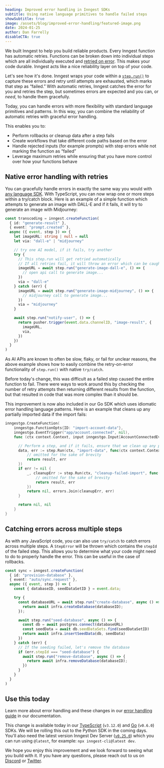 ```yaml
---
heading: Improved error handling in Inngest SDKs
subtitle: Using native language primitives to handle failed steps
showSubtitle: true
image: /assets/blog/improved-error-handling/featured-image.png
date: 2024-01-25
author: Dan Farrelly
disableCTA: true
---
```


We built Inngest to help you build reliable products. Every Inngest function has automatic retries. Functions can be broken down into individual steps which are all individually executed and [retried on error](/docs/functions/retries). This makes your code durable. Inngest acts like a nice reliability layer on top of your code.

Let's see how it's done. Inngest wraps your code within a [`step.run()`](/docs/reference/functions/step-run) to capture these errors and retry until attempts are exhausted, which marks that step as “failed.” With automatic retries, Inngest catches the error for you and retries the step, but sometimes errors are expected and you can, or _need_, to handle them gracefully.

Today, you can handle errors with more flexibility with standard language primitives and patterns. In this way, you can combine the reliability of automatic retries with graceful error handling.

This enables you to:

* Perform rollbacks or cleanup data after a step fails
* Create workflows that take different code paths based on the error
* Handle rejected inputs (for example prompts) with step errors while not marking the function as “failed”
* Leverage maximum retries while ensuring that you have more control over how your functions behave

## Native error handling with retries

You can gracefully handle errors in exactly the same way you would with [any language SDK](/blog/cross-language-support-with-new-sdks). With TypeScript, you can now wrap one or more steps within a try/catch block. Here is an example of a simple function which attempts to generate an image with DALL-E and if it fails, it will try to generate an image with Midjourney:


```typescript
const transcoding = inngest.createFunction(
  { id: "generate-result" },
  { event: "prompt.created" },
  async ({ event, step }) => {
    let imageURL: string | null = null
    let via: "dall-e" | "midjourney"

    // try one AI model, if it fails, try another
    try {
      // This step.run will get retried automatically
      // If all retries fail, it will throw an error which can be caught
      imageURL = await step.run("generate-image-dall-e", () => {
        // open api call to generate image...
      })
      via = "dall-e"
    } catch (err) {
      imageURL = await step.run("generate-image-midjourney", () => {
        // midjourney call to generate image...
      })
      via = "midjourney"
    }

    await step.run("notify-user", () => {
      return pusher.trigger(event.data.channelID, "image-result", {
        imageURL,
        via,
      })
    })
  }
)
```


As AI APIs are known to often be slow, flaky, or fail for unclear reasons, the above example shows how to easily combine the retry-on-error functionality of `step.run()` with native `try/catch`.

Before today's change, this was difficult as a failed step caused the entire function to fail. There were ways to work around this by checking the number of retry attempts then returning different results from the function, but that resulted in code that was more complex than it should be.

This improvement is now also included in our Go SDK which uses idiomatic error handling language patterns. Here is an example that cleans up any partially imported data if the import fails:

```go
inngestgo.CreateFunction(
	inngestgo.FunctionOpts{ID: "import-account-data"},
	inngestgo.EventTrigger("app/account.connected", nil),
	func (ctx context.Context, input inngestgo.Input[AccountConnectedEvent]) (any, error) {

	  // Perform a step, and if it fails, ensure that we clean up any partially imported data
	  data, err := step.Run(ctx, "import-data", func(ctx context.Context) (bool, error) {
		  // omitted for the sake of brevity
		  return result, err
	  })
	  if err != nil {
		  _, cleanupErr := step.Run(ctx, "cleanup-failed-import", func(ctx context.Context) (bool, error) {
			  // omitted for the sake of brevity
			  return result, err
		  })
		  return nil, errors.Join(cleanupErr, err)
	  }

	  return nil, nil
	}
}
```

## Catching errors across multiple steps

As with any JavaScript code, you can also use `try/catch` to catch errors across multiple steps. A `StepError` will be thrown which contains the `stepId` of the failed step. This allows you to determine what your code might need to do to properly handle the error. This can be useful in the case of rollbacks.

```typescript
const sync = inngest.createFunction(
  { id: "provision-database" },
  { event: "auto/sync.request" },
  async ({ event, step }) => {
    const { databaseID, seedDataSetID } = event.data;

    try {
      const databaseURL = await step.run("create-database", async () => {
        return await infra.createDatabase(databaseID);
      });

      await step.run("seed-database", async () => {
        const db = await postgres.connect(databaseURL)
        const seedData = await db.seedDataSets.find(seedDataSetID)
        return await infra.insertSeedData(db, seedData)
      })
    } catch (err) {
      // If the seeding failed, let's remove the database
      if (err.stepId === "seed-database") {
        await step.run("remove-database", async () => {
          return await infra.removeDatabase(databaseID);
        })
      }
    }
  }
)

```

## Use this today

Learn more about error handling and these changes in our [error handling guide](/docs/guides/error-handling) in our documentation.

This change is available today in our [TypeScript](/docs/reference/sdk/typescript) (`v3.12.0`) and [Go](/docs/reference/sdk/go) (`v0.6.0`) SDKs. We will be rolling this out to the Python SDK in the coming days. You'll also need the latest version Inngest Dev Server ([`v0.25.0`](https://github.com/inngest/inngest)) which you can run using `@latest`, for example: `npx inngest-cli@latest dev`.

We hope you enjoy this improvement and we look forward to seeing what you build with it. If you have any questions, please reach out to us on [Discord](/discord) or [Twitter](https://twitter.com/inngest).
